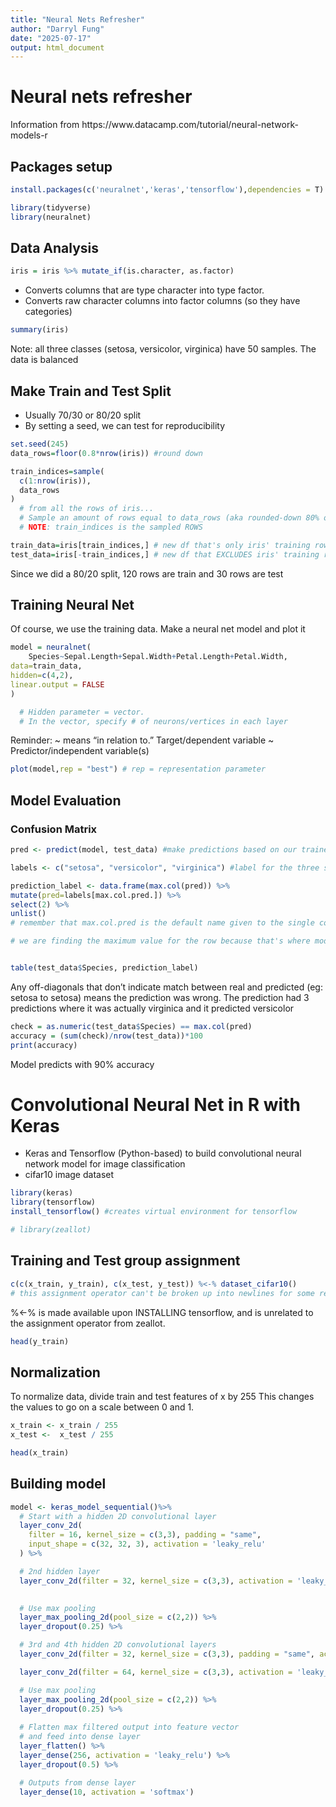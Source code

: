---
title: "Neural Nets Refresher"
author: "Darryl Fung"
date: "2025-07-17"
output: html_document
---

# Neural nets refresher
Information from https://www.datacamp.com/tutorial/neural-network-models-r

## Packages setup
```{r}
install.packages(c('neuralnet','keras','tensorflow'),dependencies = T)
```

```{r}
library(tidyverse)
library(neuralnet)
```


## Data Analysis

```{r}
iris = iris %>% mutate_if(is.character, as.factor)
```

- Converts columns that are type character into type factor.
- Converts raw character columns into factor columns (so they have categories)

```{r}
summary(iris)
```
Note: all three classes (setosa, versicolor, virginica) have 50 samples. The data is balanced

## Make Train and Test Split
- Usually 70/30 or 80/20 split
- By setting a seed, we can test for reproducibility
```{r}
set.seed(245)
data_rows=floor(0.8*nrow(iris)) #round down

train_indices=sample(
  c(1:nrow(iris)),
  data_rows
)
  # from all the rows of iris...
  # Sample an amount of rows equal to data_rows (aka rounded-down 80% of numrows)
  # NOTE: train_indices is the sampled ROWS

train_data=iris[train_indices,] # new df that's only iris' training rows
test_data=iris[-train_indices,] # new df that EXCLUDES iris' training rows
```
Since we did a 80/20 split, 120 rows are train and 30 rows are test

## Training Neural Net
Of course, we use the training data.
Make a neural net model and plot it
```{r}
model = neuralnet(
    Species~Sepal.Length+Sepal.Width+Petal.Length+Petal.Width,
data=train_data,
hidden=c(4,2),
linear.output = FALSE
)

  # Hidden parameter = vector.
  # In the vector, specify # of neurons/vertices in each layer
```
Reminder: ~ means "in relation to."
Target/dependent variable ~ Predictor/independent variable(s)


```{r}
plot(model,rep = "best") # rep = representation parameter
```
## Model Evaluation
### Confusion Matrix
```{r}
pred <- predict(model, test_data) #make predictions based on our trained model

labels <- c("setosa", "versicolor", "virginica") #label for the three species of flowers

prediction_label <- data.frame(max.col(pred)) %>%     
mutate(pred=labels[max.col.pred.]) %>%
select(2) %>%
unlist()
# remember that max.col.pred is the default name given to the single column in the dataframe that was made from max.col(pred)

# we are finding the maximum value for the row because that's where model's prediction value is highest. (each row = one flower, the model gives a set of probability predictions for each column, i.e. % prob that the value belongs to each flower type.) The highest prediction value is effectively the model's prediction for flower type.


table(test_data$Species, prediction_label)
```
Any off-diagonals that don't indicate match between real and predicted (eg: setosa to setosa)
means the prediction was wrong.
The prediction had 3 predictions where it was actually virginica and it predicted versicolor

```{r}
check = as.numeric(test_data$Species) == max.col(pred)
accuracy = (sum(check)/nrow(test_data))*100
print(accuracy)
```
Model predicts with 90% accuracy


# Convolutional Neural Net in R with Keras
- Keras and Tensorflow (Python-based) to build convolutional neural network model for image classification
- cifar10 image dataset

```{r}

library(keras)
library(tensorflow)
install_tensorflow() #creates virtual environment for tensorflow
```

```{r}
# library(zeallot)

```

## Training and Test group assignment
```{r}
c(c(x_train, y_train), c(x_test, y_test)) %<-% dataset_cifar10()
# this assignment operator can't be broken up into newlines for some reason
```
%<-% is made available upon INSTALLING tensorflow, and is unrelated to the assignment operator from zeallot.

```{r}
head(y_train)
```
## Normalization
To normalize data, divide train and test features of x by 255
This changes the values to go on a scale between 0 and 1.
```{r}
x_train <- x_train / 255
x_test <-  x_test / 255
```

```{r}
head(x_train)
```

## Building model
```{r}
model <- keras_model_sequential()%>%
  # Start with a hidden 2D convolutional layer
  layer_conv_2d(
    filter = 16, kernel_size = c(3,3), padding = "same",
    input_shape = c(32, 32, 3), activation = 'leaky_relu'
  ) %>%

  # 2nd hidden layer
  layer_conv_2d(filter = 32, kernel_size = c(3,3), activation = 'leaky_relu') %>%
 

  # Use max pooling
  layer_max_pooling_2d(pool_size = c(2,2)) %>%
  layer_dropout(0.25) %>%

  # 3rd and 4th hidden 2D convolutional layers
  layer_conv_2d(filter = 32, kernel_size = c(3,3), padding = "same", activation = 'leaky_relu') %>%

  layer_conv_2d(filter = 64, kernel_size = c(3,3), activation = 'leaky_relu') %>%

  # Use max pooling
  layer_max_pooling_2d(pool_size = c(2,2)) %>%
  layer_dropout(0.25) %>%
 
  # Flatten max filtered output into feature vector
  # and feed into dense layer
  layer_flatten() %>%
  layer_dense(256, activation = 'leaky_relu') %>%
  layer_dropout(0.5) %>%

  # Outputs from dense layer
  layer_dense(10, activation = 'softmax')
```

